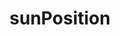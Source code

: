 ---
title: sunPosition
description: sunPosition
sidebar:
  label: sunPosition
  order: 1
  badge:
    text: Outdated
    variant: caution
---
